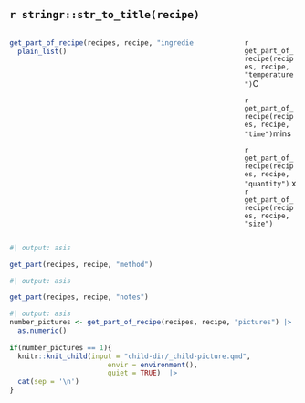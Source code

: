 
## `r stringr::str_to_title(recipe)`

:::: {.columns}

::: {.column width="70%"}

```r
get_part_of_recipe(recipes, recipe, "ingredients") |>
  plain_list() 
```

:::

::: {.column width="10%"}

:::

::: {.column width="20%"}

 `r get_part_of_recipe(recipes, recipe, "temperature")`C
 
`r get_part_of_recipe(recipes, recipe, "time")`mins
 
`r get_part_of_recipe(recipes, recipe, "quantity")` x 
    `r get_part_of_recipe(recipes, recipe, "size")` 

:::

::::

```r
#| output: asis

get_part(recipes, recipe, "method")
```

```r
#| output: asis

get_part(recipes, recipe, "notes")
```

```r
#| output: asis
number_pictures <- get_part_of_recipe(recipes, recipe, "pictures") |>
  as.numeric()
  
if(number_pictures == 1){
  knitr::knit_child(input = "child-dir/_child-picture.qmd",
                        envir = environment(),
                        quiet = TRUE)  |>
  cat(sep = '\n')
} 
```
